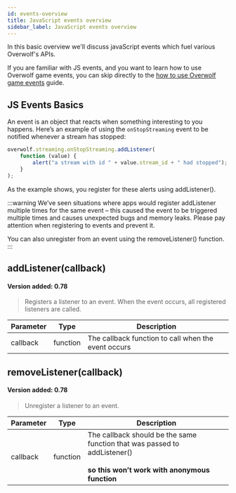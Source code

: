 ```yaml
---
id: events-overview
title: JavaScript events overview
sidebar_label: JavaScript events overview
---
```

In this basic overview we'll discuss javaScript events which fuel various Overwolf's APIs.  

If you are familiar with JS events, and you want to learn how to use Overwolf game events, you can skip directly to the [how to use Overwolf game events](../using-events) guide.

## JS Events Basics

An event is an object that reacts when something interesting to you happens. Here’s an example of using the `onStopStreaming` event to be notified whenever a stream has stopped:

```js
overwolf.streaming.onStopStreaming.addListener(
    function (value) {
        alert("a stream with id " + value.stream_id + " had stopped");
    }
);
```

As the example shows, you register for these alerts using addListener().

:::warning
We’ve seen situations where apps would register addListener multiple times for the same event – this caused the event to be triggered multiple times and causes unexpected bugs and memory leaks. Please pay attention when registering to events and prevent it.

You can also unregister from an event using the removeListener() function.
:::

## addListener(callback)

#### Version added: 0.78 

> Registers a listener to an event. When the event occurs, all registered listeners are called.

Parameter     | Type     | Description                                                                       |
--------------| -------- | --------------------------------------------------------------------------------- |
callback      | function | The callback function to call when the event occurs                               |

## removeListener(callback)

#### Version added: 0.78 

> Unregister a listener to an event.

Parameter     | Type     | Description                                                                                                                 |
--------------| -------- | --------------------------------------------------------------------------------------------------------------------------- |
callback      | function | The callback should be the same function that was passed to addListener()<br></br>**so this won’t work with anonymous function**  |

